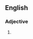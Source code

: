 ==English==
===Adjective===
{{en-adj|-|head=[[good enough]] for [[government]] [[work]]}}

# {{lb|en|idiom}} {{synonym of|en|close enough for government work}}

{{c|en|Government|Public administration}}